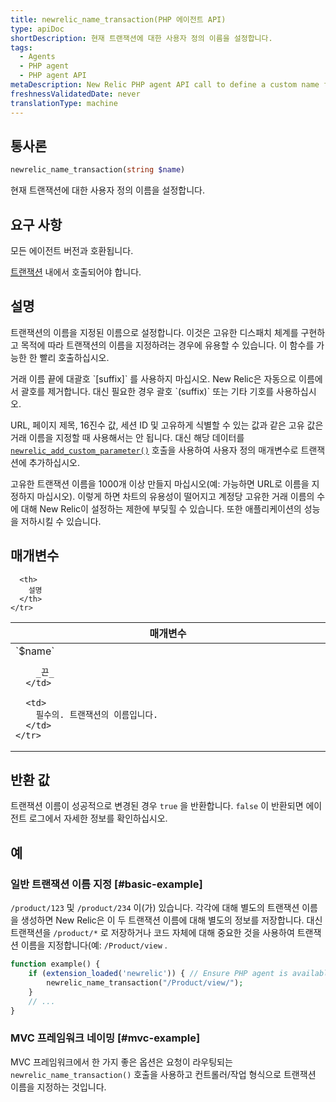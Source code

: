 ```yaml
---
title: newrelic_name_transaction(PHP 에이전트 API)
type: apiDoc
shortDescription: 현재 트랜잭션에 대한 사용자 정의 이름을 설정합니다.
tags:
  - Agents
  - PHP agent
  - PHP agent API
metaDescription: New Relic PHP agent API call to define a custom name for a particular transaction.
freshnessValidatedDate: never
translationType: machine
---
```


## 통사론

```php
newrelic_name_transaction(string $name)
```

현재 트랜잭션에 대한 사용자 정의 이름을 설정합니다.

## 요구 사항

모든 에이전트 버전과 호환됩니다.

[트랜잭션](/docs/accounts-partnerships/education/getting-started-new-relic/glossary#transaction) 내에서 호출되어야 합니다.

## 설명

트랜잭션의 이름을 지정된 이름으로 설정합니다. 이것은 고유한 디스패치 체계를 구현하고 목적에 따라 트랜잭션의 이름을 지정하려는 경우에 유용할 수 있습니다. 이 함수를 가능한 한 빨리 호출하십시오.

<Callout variant="important">
  거래 이름 끝에 대괄호 `[suffix]` 를 사용하지 마십시오. New Relic은 자동으로 이름에서 괄호를 제거합니다. 대신 필요한 경우 괄호 `(suffix)` 또는 기타 기호를 사용하십시오.
</Callout>

URL, 페이지 제목, 16진수 값, 세션 ID 및 고유하게 식별할 수 있는 값과 같은 고유 값은 거래 이름을 지정할 때 사용해서는 안 됩니다. 대신 해당 데이터를 [`newrelic_add_custom_parameter()`](/docs/agents/php-agent/configuration/php-agent-api#api-custom-param) 호출을 사용하여 사용자 정의 매개변수로 트랜잭션에 추가하십시오.

<Callout variant="important">
  고유한 트랜잭션 이름을 1000개 이상 만들지 마십시오(예: 가능하면 URL로 이름을 지정하지 마십시오). 이렇게 하면 차트의 유용성이 떨어지고 계정당 고유한 거래 이름의 수에 대해 New Relic이 설정하는 제한에 부딪힐 수 있습니다. 또한 애플리케이션의 성능을 저하시킬 수 있습니다.
</Callout>

## 매개변수

<table>
  <thead>
    <tr>
      <th width="25%">
        매개변수
      </th>

      <th>
        설명
      </th>
    </tr>
  </thead>

  <tbody>
    <tr>
      <td>
        `$name`

        _끈_
      </td>

      <td>
        필수의. 트랜잭션의 이름입니다.
      </td>
    </tr>
  </tbody>
</table>

## 반환 값

트랜잭션 이름이 성공적으로 변경된 경우 `true` 을 반환합니다. `false` 이 반환되면 에이전트 로그에서 자세한 정보를 확인하십시오.

## 예

### 일반 트랜잭션 이름 지정 [#basic-example]

`/product/123` 및 `/product/234` 이(가) 있습니다. 각각에 대해 별도의 트랜잭션 이름을 생성하면 New Relic은 이 두 트랜잭션 이름에 대해 별도의 정보를 저장합니다. 대신 트랜잭션을 `/product/*` 로 저장하거나 코드 자체에 대해 중요한 것을 사용하여 트랜잭션 이름을 지정합니다(예: `/Product/view` .

```php
function example() {
    if (extension_loaded('newrelic')) { // Ensure PHP agent is available
        newrelic_name_transaction("/Product/view/");
    }
    // ...
}
```

### MVC 프레임워크 네이밍 [#mvc-example]

MVC 프레임워크에서 한 가지 좋은 옵션은 요청이 라우팅되는 `newrelic_name_transaction()` 호출을 사용하고 컨트롤러/작업 형식으로 트랜잭션 이름을 지정하는 것입니다.
